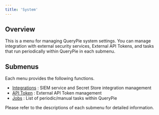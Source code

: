 ```yaml
---
title: 'System'
---
```


## Overview

This is a menu for managing QueryPie system settings. You can manage integration with external security services, External API Tokens, and tasks that run periodically within QueryPie in each submenu.

## Submenus

Each menu provides the following functions.

* [Integrations](system/integrations) : SIEM service and Secret Store integration management
* [API Token](system/api-token) : External API Token management
* [Jobs](system/jobs) : List of periodic/manual tasks within QueryPie

Please refer to the descriptions of each submenu for detailed information.